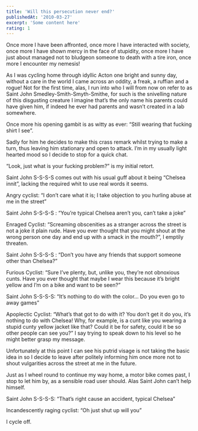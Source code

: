 ```yaml
---
title: 'Will this persecution never end?'
publishedAt: '2010-03-27'
excerpt: 'Some content here'
rating: 1
---
```


Once more I have been affronted, once more I have interacted with society, once more I have shown mercy in the face of stupidity, once more I have just about managed not to bludgeon someone to death with a tire iron, once more I encounter my nemesis!

As I was cycling home through idyllic Acton one bright and sunny day, without a care in the world I came across an oddity, a freak, a ruffian and a rogue! Not for the first time, alas, I run into who I will from now on refer to as Saint John Smedley-Smith-Smyth-Smithe, for such is the snivelling nature of this disgusting creature I imagine that’s the only name his parents could have given him, if indeed he ever had parents and wasn’t created in a lab somewhere.

Once more his opening gambit is as witty as ever: “Still wearing that fucking shirt I see”.

Sadly for him he decides to make this crass remark whilst trying to make a turn, thus leaving him stationary and open to attack. I’m in my usually light hearted mood so I decide to stop for a quick chat.

“Look, just what is your fucking problem?” is my initial retort.

Saint John S-S-S-S comes out with his usual guff about it being “Chelsea innit”, lacking the required whit to use real words it seems.

Angry cyclist: “I don’t care what it is; I take objection to you hurling abuse at me in the street”

Saint John S-S-S-S : “You’re typical Chelsea aren’t you, can’t take a joke”

Enraged Cyclist: “Screaming obscenities as a stranger across the street is not a joke it plain rude. Have you ever thought that you might shout at the wrong person one day and end up with a smack in the mouth?”, I emptily threaten.

Saint John S-S-S-S : “Don’t you have any friends that support someone other than Chelsea?”

Furious Cyclist: “Sure I’ve plenty, but, unlike you, they’re not obnoxious cunts. Have you ever thought that maybe I wear this because it’s bright yellow and I’m on a bike and want to be seen?”

Saint John S-S-S-S: “It’s nothing to do with the color… Do you even go to away games”

Apoplectic Cyclist: “What’s that got to do with it? You don’t get it do you, it’s nothing to do with Chelsea! Why, for example, is a cunt like you wearing a stupid cunty yellow jacket like that? Could it be for safety, could it be so other people can see you?” I say trying to speak down to his level so he might better grasp my message.

Unfortunately at this point I can see his putrid visage is not taking the basic idea in so I decide to leave after politely informing him once more not to shout vulgarities across the street at me in the future.

Just as I wheel round to continue my way home, a motor bike comes past, I stop to let him by, as a sensible road user should. Alas Saint John can’t help himself.

Saint John S-S-S-S: “That’s right cause an accident, typical Chelsea”

Incandescently raging cyclist: “Oh just shut up will you”

I cycle off.